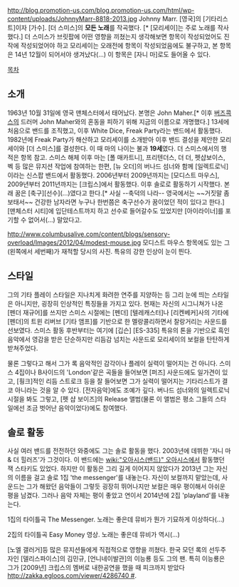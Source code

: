 http://blog.promotion-us.com/blog.promotion-us.com/html/wp-content/uploads/JohnnyMarr-8818-2013.jpg
Johnny Marr. [영국]의 [기타리스트]이자 [가수]. [더 스미스]의 '''모든 노래'''를 작곡했다. [* [모리세이]는 주로 노래를 작사했다.] 더 스미스가 브릿팝에 어떤 영향을 끼쳤는지 생각해보면 항목이 작성되었어도 진작에 작성되었어야 하고 모리세이는 오래전에 항목이 작성되었음에도 불구하고, 본 항목은 14년 12월이 되어서야 생겨났다(...) 이 항목은 [자니 마]로도 들어올 수 있다.

[[목차]]

== 소개 ==
1963년 10월 31일에 영국 맨체스터에서 태어났다. 본명은 John Maher.[* 이후 [[버즈콕스]]의 드러머 John Maher와의 혼동을 피하기 위해 지금의 이름으로 개명했다.] 13세에 처음으로 밴드를 조직했고, 이후 White Dice, Freak Party라는 밴드에서 활동했다. 1982년에 Freak Party가 해산하고 모리세이를 소개받아 이후 밴드 결성을 제안한 모리세이와 [더 스미스]를 결성한다. 이 때 마의 나이는 불과 '''19세'''였다. 더 스미스에서의 행적은 항목 참고.
스미스 해체 이후 마는 [폴 매카트니], 프리텐더스, 더 더, 펫샵보이스, 벡 등 많은 뮤지션 작업에 참여하는 한편, [뉴 오더]의 버나드 섬너와 함께 [일렉트로닉]이라는 신스팝 밴드에서 활동했다. 2006년부터 2009년까지는 [모디스트 마우스], 2009년부터 2011년까지는 [크립스]에서 활동했다. 이후 솔로로 활동하기 시작했다. 
본래 꿈은 [축구][선수](...)였다고 한다.[* 사실 --축덕의 나라-- 영국에서는 ~~거짓말 좀 보태서~~ 건강한 남자라면 누구나 한번쯤은 축구선수가 꿈이었던 적이 있다고 한다.] [맨체스터 시티]에 입단테스트까지 하고 선수로 들어갈수도 있었지만 [아이라이너]를 포기할 수 없어서(...) 말았다고. 

http://www.columbusalive.com/content/blogs/sensory-overload/Images/2012/04/modest-mouse.jpg
모디스트 마우스 항목에도 있는 그(왼쪽에서 세번째)가 재적할 당시의 사진. 특유의 강한 인상이 눈이 띈다.

== 스타일 ==
그의 기타 플레이 스타일은 지나치게 화려한 연주를 지양하는 등 그리 눈에 띄는 스타일은 아니지만, 굉장히 인상적인 특징들을 가지고 있다. 현재는 자신의 시그니쳐가 나온 [펜더 재규어]를 쓰지만 스미스 시절에는 [펜더] [텔레캐스터]나 [리켄베커]사의 기타에 [펜더]의 트윈 리버브 [기타 앰프]를 기반으로 한 멜랑콜리하면서 찰랑거리는 사운드를 선보였다. 스미스 활동 후반부터는 여기에 [깁슨] [ES-335] 특유의 톤을 기반으로 흑인음악에서 영감을 받은 단순하지만 리듬감 넘치는 사운드로 모리세이의 보컬을 탄탄하게 받쳐주었다. 

물론 그렇다고 해서 그가 록 음악적인 감각이나 플레이 실력이 떨어지는 건 아니다. 스미스 4집이나 B사이드의 'London'같은 곡들을 들어보면 [퍼즈] 사운드에도 일가견이 있고, [훵크]적인 리듬 스트로크 등을 잘 들어보면 그가 실력이 떨어지는 기타리스트가 결코 아니라는 것을 알 수 있다.
[전자음악]에도 조예가 깊다. 버나드 섬너와의 일렉트로닉 시절을 봐도 그렇고, [펫 샵 보이즈]의 Release 앨범(물론 이 앨범은 평소 그들의 스타일에선 조금 벗어난 음악이었다)에도 참여했다.

== 솔로 활동 ==
사실 여러 밴드를 전전하던 와중에도 그는 솔로 활동을 했다. 2003년에 데뷔한 '자니 마 & 더 힐러즈'가 그것이다. 이 밴드에는 [[wiki:"오아시스(밴드)" 오아시스]]에서 활동했던 잭 스타키도 있었다. 하지만 이 활동은 그리 길게 이어지지 않았다가 2013년 그는 자신의 이름을 걸고 솔로 1집 'the messenger'를 내놓는다. 자신이 보컬까지 맡았는데, 사운드는 그가 해왔던 음악들이 그렇듯 굉장히 뛰어나지만 보컬은 매우 평이해서 아쉬운 평을 남겼다. 그러나 음악 자체는 평이 좋았고 연이서 2014년에 2집 'playland'를 내놓는다.

{{{#!html
<iframe width="560" height="315" src="//www.youtube.com/embed/d2W8aVDxeBY" frameborder="0" allowfullscreen></iframe>
}}}
1집의 타이틀곡 The Messenger. 노래는 좋은데 뮤비가 뭔가 기묘하게 이상하다(...)

{{{#!html
<iframe width="560" height="315" src="//www.youtube.com/embed/9_P5iSG_APE" frameborder="0" allowfullscreen></iframe>
}}}
2집의 타이틀곡 Easy Money 영상. 노래는 좋은데 뮤비가 역시(...)

[노엘 갤러거]등 많은 뮤지션들에게 직접적으로 영향을 끼쳤다. 한국 모던 록의 선두주자인 [델리스파이스]의 김민규, [언니네이발관]의 이능룡 등도 그의 팬. 특히 이능룡은 그가 [2009년] 크립스의 멤버로 내한공연을 했을 때 피크까지 받았다[[http://zakka.egloos.com/viewer/4286740 #]].
